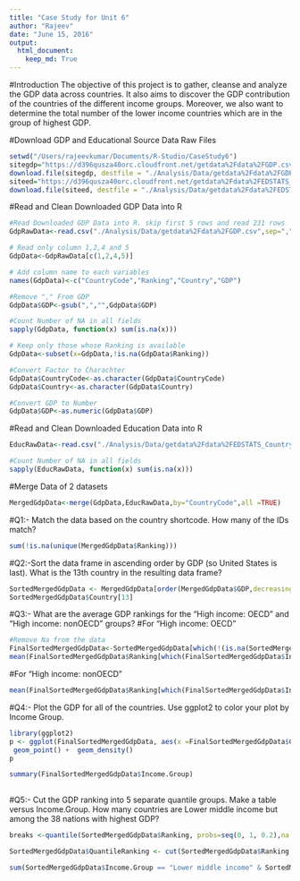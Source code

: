 ```yaml
---
title: "Case Study for Unit 6"
author: "Rajeev"
date: "June 15, 2016"
output:
  html_document:
    keep_md: True
---
```

#Introduction
The objective of this project is to gather, cleanse and analyze the GDP data across countries. It also aims to discover the GDP contribution of the countries of the different income groups. 
Moreover, we also want to determine the total number of the lower income countries which are in the group of highest GDP.

#Download GDP and Educational Source Data Raw Files 

```r
setwd("/Users/rajeevkumar/Documents/R-Studio/CaseStudy6")
sitegdp="https://d396qusza40orc.cloudfront.net/getdata%2Fdata%2FGDP.csv"
download.file(sitegdp, destfile = "./Analysis/Data/getdata%2Fdata%2FGDP.csv", method="curl")
siteed="https://d396qusza40orc.cloudfront.net/getdata%2Fdata%2FEDSTATS_Country.csv"
download.file(siteed, destfile = "./Analysis/Data/getdata%2Fdata%2FEDSTATS_Country.csv", method="curl")
```

#Read and Clean Downloaded GDP Data into R
```r
#Read Downloaded GDP Data into R. skip first 5 rows and read 231 rows
GdpRawData<-read.csv("./Analysis/Data/getdata%2Fdata%2FGDP.csv",sep=",",header = FALSE,skip = 5,nrows = 231)

# Read only column 1,2,4 and 5 
GdpData<-GdpRawData[c(1,2,4,5)]

# Add column name to each variables
names(GdpData)<-c("CountryCode","Ranking","Country","GDP")

#Remove "," From GDP
GdpData$GDP<-gsub(",","",GdpData$GDP)

#Count Number of NA in all fields
sapply(GdpData, function(x) sum(is.na(x)))

# Keep only those whose Ranking is available
GdpData<-subset(x=GdpData,!is.na(GdpData$Ranking))

#Convert Factor to Charachter
GdpData$CountryCode<-as.character(GdpData$CountryCode)
GdpData$Country<-as.character(GdpData$Country)

#Convert GDP to Number
GdpData$GDP<-as.numeric(GdpData$GDP)
```

#Read and Clean Downloaded Education Data into R
```r
EducRawData<-read.csv("./Analysis/Data/getdata%2Fdata%2FEDSTATS_Country.csv",sep=",",header = TRUE)

#Count Number of NA in all fields
sapply(EducRawData, function(x) sum(is.na(x)))

```

#Merge Data of 2 datasets
```r
MergedGdpData<-merge(GdpData,EducRawData,by="CountryCode",all =TRUE)
```

#Q1:- Match the data based on the country shortcode. How many of the IDs match? 
```r
sum(!is.na(unique(MergedGdpData$Ranking)))
```

#Q2:-Sort the data frame in ascending order by GDP  (so United States is last). What is the 13th country in the resulting data frame?
```r
SortedMergedGdpData <- MergedGdpData[order(MergedGdpData$GDP,decreasing = FALSE),]
SortedMergedGdpData$Country[13]
```

#Q3:- What are the average GDP rankings for the "High income: OECD" and "High income: nonOECD" groups? 
#For "High income: OECD"
```r
#Remove Na from the data
FinalSortedMergedGdpData<-SortedMergedGdpData[which(!(is.na(SortedMergedGdpData$Ranking) | is.na(SortedMergedGdpData$Income.Group))),]
mean(FinalSortedMergedGdpData$Ranking[which(FinalSortedMergedGdpData$Income.Group=="High income: OECD")])
```

#For "High income: nonOECD"
```r
mean(FinalSortedMergedGdpData$Ranking[which(FinalSortedMergedGdpData$Income.Group=="High income: nonOECD" )])

```
#Q4:- Plot the GDP for all of the countries. Use ggplot2 to color your plot by Income Group.

```r
library(ggplot2)
p <- ggplot(FinalSortedMergedGdpData, aes(x =FinalSortedMergedGdpData$CountryCode , y =FinalSortedMergedGdpData$GDP ,color=FinalSortedMergedGdpData$Income.Group)) + 
 geom_point() +  geom_density()
p

summary(FinalSortedMergedGdpData$Income.Group)
 
```


#Q5:- Cut the GDP ranking into 5 separate quantile groups. Make a table versus Income.Group. How many countries are Lower middle income but among the 38 nations with highest GDP?

```r
breaks <-quantile(SortedMergedGdpData$Ranking, probs=seq(0, 1, 0.2),na.rm=TRUE)

SortedMergedGdpData$QuantileRanking <- cut(SortedMergedGdpData$Ranking,breaks=breaks,labels=c("high", "medium high", "medium","medium low", "low"),include.lowest=TRUE)

sum(SortedMergedGdpData$Income.Group == "Lower middle income" & SortedMergedGdpData$QuantileRanking =="high" & !is.na(SortedMergedGdpData$QuantileRanking))

```




